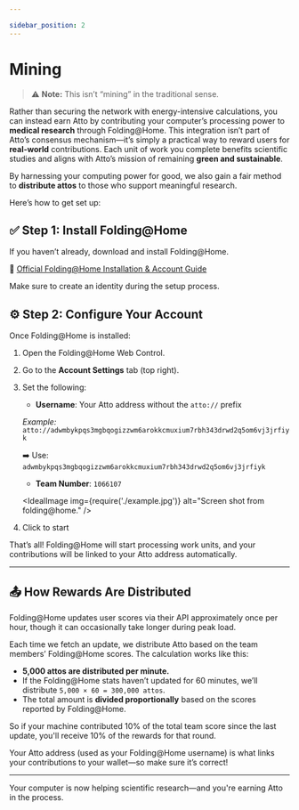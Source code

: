 ```yaml
---

sidebar_position: 2
---
```




# Mining

> ⚠️ **Note:** This isn’t “mining” in the traditional sense.

Rather than securing the network with energy-intensive calculations, you can instead earn Atto by contributing your computer’s processing power to **medical research** through Folding@Home. This integration isn’t part of Atto’s consensus mechanism—it’s simply a practical way to reward users for **real-world** contributions. Each unit of work you complete benefits scientific studies and aligns with Atto’s mission of remaining **green and sustainable**.

By harnessing your computing power for good, we also gain a fair method to **distribute attos** to those who support meaningful research.

Here’s how to get set up:

## ✅ Step 1: Install Folding@Home

If you haven’t already, download and install Folding@Home.

🔗 [Official Folding@Home Installation & Account Guide](https://foldingathome.org/start-folding/)

Make sure to create an identity during the setup process.

## ⚙️ Step 2: Configure Your Account

Once Folding@Home is installed:

1. Open the Folding@Home Web Control.
1. Go to the **Account Settings** tab (top right).
1. Set the following:
    - **Username**: Your Atto address without the `atto://` prefix

    _Example:_ `atto://adwmbykpqs3mgbqogizzwm6arokkcmuxium7rbh343drwd2q5om6vj3jrfiyk`

    ➡️ Use: `adwmbykpqs3mgbqogizzwm6arokkcmuxium7rbh343drwd2q5om6vj3jrfiyk`
    - **Team Number**: `1066107`

    <IdealImage img={require('./example.jpg')} alt="Screen shot from folding@home." />

1. Click to start

That’s all! Folding@Home will start processing work units, and your contributions will be linked to your Atto address
automatically.

---

## 📤 How Rewards Are Distributed

Folding@Home updates user scores via their API approximately once per hour, though it can occasionally take longer during peak load.

Each time we fetch an update, we distribute Atto based on the team members’ Folding@Home scores. The calculation works like this:

- **5,000 attos are distributed per minute.**
- If the Folding@Home stats haven’t updated for 60 minutes, we’ll distribute `5,000 × 60 = 300,000 attos`.
- The total amount is **divided proportionally** based on the scores reported by Folding@Home.

So if your machine contributed 10% of the total team score since the last update, you'll receive 10% of the rewards for that round.

Your Atto address (used as your Folding@Home username) is what links your contributions to your wallet—so make sure it’s correct!

---

Your computer is now helping scientific research—and you're earning Atto in the process.
